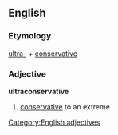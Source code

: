== English ==
=== Etymology ===
[[ultra-]] + [[conservative]]
=== Adjective ===
[[Category:English adjectives]]
'''ultraconservative'''
# [[conservative]] to an extreme
